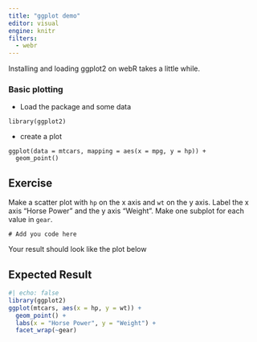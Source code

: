 ```yaml
---
title: "ggplot demo"
editor: visual
engine: knitr
filters:
  - webr
---
```


<html>
<script type="module">

import { WebR } from 'https://webr.r-wasm.org/latest/webr.mjs'; 
globalThis.webR = new WebR({SW_URL: "https://bluegreen-labs.github.io/R_book_template/"}); 
await globalThis.webR.init(); 
globalThis.webRCodeShelter = await new globalThis.webR.Shelter();
await globalThis.webR.installPackages(['ggplot2'])

</script>
</html>

::: {.callout-warning}
Installing and loading ggplot2 on webR takes a little while.
:::

### Basic plotting

* Load the package and some data

```webr
library(ggplot2)
```

* create a plot 

```webr
ggplot(data = mtcars, mapping = aes(x = mpg, y = hp)) +
  geom_point()
```


::: {.callout-note}
## Exercise

Make a scatter plot with `hp` on the x axis and `wt` on the y axis. Label the x axis "Horse Power" and the y axis “Weight”.
Make one subplot for each value in `gear`.

```webr
# Add you code here
```

Your result should look like the plot below
:::

::: {.callout-tip collapse="true"}
## Expected Result

```r
#| echo: false
library(ggplot2)
ggplot(mtcars, aes(x = hp, y = wt)) +
  geom_point() +
  labs(x = "Horse Power", y = "Weight") +
  facet_wrap(~gear)
```
:::
